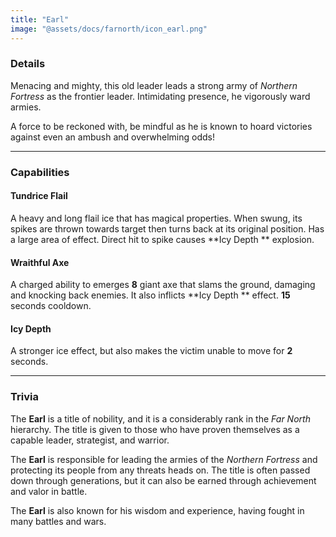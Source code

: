 ```yaml
---
title: "Earl"
image: "@assets/docs/farnorth/icon_earl.png"
---
```


### Details

Menacing and mighty, this old leader leads a strong army of *Northern Fortress* as the frontier leader. Intimidating presence, he vigorously ward armies.

A force to be reckoned with, be mindful as he is known to hoard victories against even an ambush and overwhelming odds!

---

### Capabilities

<Tabs client:load>

<Tab name="Main Attack">

#### Tundrice Flail

A heavy and long flail ice that has magical properties. When swung, its spikes are thrown towards target then turns back at its original position. Has a large area of effect. Direct hit to spike causes **Icy Depth ** explosion.

</Tab>

<Tab name="Ability">

#### Wraithful Axe

A charged ability to emerges **8** giant axe that slams the ground, damaging and knocking back enemies. It also inflicts **Icy Depth ** effect. **15** seconds cooldown.

</Tab>

<Tab name="Effects">

#### Icy Depth

A stronger ice effect, but also makes the victim unable to move for **2** seconds.

</Tab>

</Tabs>

---

### Trivia

<Accordion client:load title="Earl?">

The **Earl** is a title of nobility, and it is a considerably rank in the *Far North* hierarchy. The title is given to those who have proven themselves as a capable leader, strategist, and warrior.

The **Earl** is responsible for leading the armies of the *Northern Fortress* and protecting its people from any threats heads on. The title is often passed down through generations, but it can also be earned through achievement and valor in battle.

The **Earl** is also known for his wisdom and experience, having fought in many battles and wars.

</Accordion>
